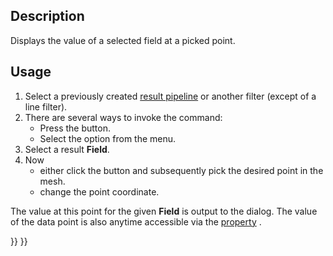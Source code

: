 <languages/>
<translate>

<!--T:4-->
{{Docnav
|[[FEM_PostFilterLinearizedStresses|Stress linearization plot]]
|[[FEM_PostCreateFunctionPlane|PostCreateFunctionPlane]]
|[[FEM_Workbench|FEM]]
|IconL=FEM_PostFilterLinearizedStresses.svg
|IconR=FEM_PostCreateFunctionPlane.svg
|IconC=Workbench_FEM.svg
}}

<!--T:1-->
{{GuiCommand
|Name=FEM PostFilterDataAtPoint
|MenuLocation=Results → Data at point clip filter
|Workbenches=[[FEM_Workbench|FEM]]
|SeeAlso=[[FEM_PostPipelineFromResult|FEM Result pipeline]], [[FEM_tutorial|FEM tutorial]]
}}

==Description== <!--T:6-->

<!--T:2-->
Displays the value of a selected field at a picked point.

==Usage== <!--T:7-->

<!--T:3-->
# Select a previously created [[FEM_PostPipelineFromResult|result pipeline]] or another filter (except of a line filter).
# There are several ways to invoke the command:
#* Press the {{Button|[[Image:FEM_PostFilterDataAtPoint.svg|16px]] [[FEM_PostFilterDataAtPoint|Data at point clip filter]]}} button.
#* Select the {{MenuCommand|Results → [[Image:FEM_PostFilterDataAtPoint.svg|16px]] Data at point clip filter}} option from the menu.
# Select a result '''Field'''.
# Now
#* either click the {{Button|Select Point}} button and subsequently pick the desired point in the mesh.
#* change the point coordinate.

<!--T:8-->
The value at this point for the given '''Field''' is output to the dialog. The value of the data point is also anytime accessible via the [[Property_editor|property]] {{PropertyData|Point Data}}.


<!--T:5-->
{{Docnav
|[[FEM_PostFilterLinearizedStresses|Stress linearization plot]]
|[[FEM_PostCreateFunctionPlane|PostCreateFunctionPlane]]
|[[FEM_Workbench|FEM]]
|IconL=FEM_PostFilterLinearizedStresses.svg
|IconR=FEM_PostCreateFunctionPlane.svg
|IconC=Workbench_FEM.svg
}}

</translate>
{{FEM Tools navi{{#translation:}}}}
{{Userdocnavi{{#translation:}}}}